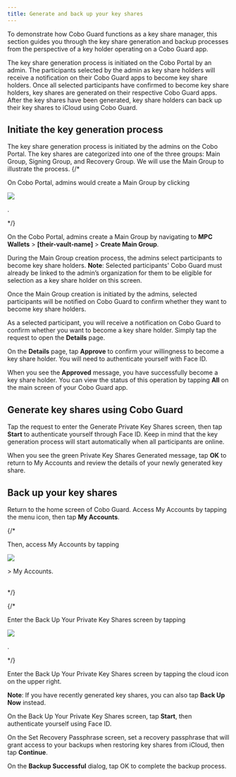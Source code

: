 ```yaml
---
title: Generate and back up your key shares
---
```

To demonstrate how Cobo Guard functions as a key share manager, this section guides you through the key share generation and backup processes from the perspective of a key holder operating on a Cobo Guard app.

The key share generation process is initiated on the Cobo Portal by an admin. The participants selected by the admin as key share holders will receive a notification on their Cobo Guard apps to become key share holders. Once all selected participants have confirmed to become key share holders, key shares are generated on their respective Cobo Guard apps. After the key shares have been generated, key share holders can back up their key shares to iCloud using Cobo Guard.

## Initiate the key generation process
The key share generation process is initiated by the admins on the Cobo Portal. The key shares are categorized into one of the three groups: Main Group, Signing Group, and Recovery Group. We will use the Main Group to illustrate the process.
{/*
<br />
 <div class="container">
    <p class="text">On Cobo Portal, admins would create a Main Group by clicking </p>
    <img src="/images/cobo-guard/common/wallet-icon.png" class="icon"> </img>
    <p class="text">.</p>
</div>

*/}

On the Cobo Portal, admins create a Main Group by navigating to **MPC Wallets** > **[their-vault-name]** > **Create Main Group**.

During the Main Group creation process, the admins select participants to become key share holders. **Note**: Selected participants' Cobo Guard must already be linked to the admin’s organization for them to be eligible for selection as a key share holder on this screen.

Once the Main Group creation is initiated by the admins, selected participants will be notified on Cobo Guard to confirm whether they want to become key share holders.

As a selected participant, you will receive a notification on Cobo Guard to confirm whether you want to become a key share holder. Simply tap the request to open the **Details** page.

On the **Details** page, tap **Approve** to confirm your willingness to become a key share holder. You will need to authenticate yourself with Face ID.

When you see the **Approved** message, you have successfully become a key share holder. You can view the status of this operation by tapping **All** on the main screen of your Cobo Guard app.

## Generate key shares using Cobo Guard
Tap the request to enter the Generate Private Key Shares screen, then tap **Start** to authenticate yourself through Face ID. Keep in mind that the key generation process will start automatically when all participants are online.

When you see the green Private Key Shares Generated message, tap **OK** to return to My Accounts and review the details of your newly generated key share.

## Back up your key shares
Return to the home screen of Cobo Guard. Access My Accounts by tapping the menu icon, then tap **My Accounts**.

{/*
 <div class="container">
    <p class="text">Then, access My Accounts by tapping </p>
    <img src="/images/cobo-guard/common/menu-icon.png" class="icon"> </img>
    <p class="text">> My Accounts.</p>
</div>

<br />
*/}

{/*
<br />

 <div class="container">
    <p class="text">Enter the Back Up Your Private Key Shares screen by tapping </p>
    <img src="/images/cobo-guard/common/backup-icon.png" class="icon"> </img>
    <p class="text">.</p>
</div>
*/}

Enter the Back Up Your Private Key Shares screen by tapping the cloud icon on the upper right.

**Note**: If you have recently generated key shares, you can also tap **Back Up Now** instead.

On the Back Up Your Private Key Shares screen, tap **Start**, then authenticate yourself using Face ID.

On the Set Recovery Passphrase screen, set a recovery passphrase that will grant access to your backups when restoring key shares from iCloud, then tap **Continue**.

On the **Backup Successful** dialog, tap OK to complete the backup process.